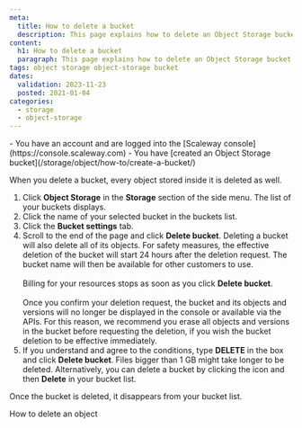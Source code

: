 ```yaml
---
meta:
  title: How to delete a bucket
  description: This page explains how to delete an Object Storage bucket.
content:
  h1: How to delete a bucket
  paragraph: This page explains how to delete an Object Storage bucket.
tags: object storage object-storage bucket
dates:
  validation: 2023-11-23
  posted: 2021-01-04
categories:
  - storage
  - object-storage
---
```


<Macro id="iam-requirements" />

<Message type="requirement">
  - You have an account and are logged into the [Scaleway console](https://console.scaleway.com)
  - You have [created an Object Storage bucket](/storage/object/how-to/create-a-bucket/)
</Message>

When you delete a bucket, every object stored inside it is deleted as well.

1. Click **Object Storage** in the **Storage** section of the side menu. The list of your buckets displays.
2. Click the name of your selected bucket in the buckets list.
3. Click the **Bucket settings** tab.
4. Scroll to the end of the page and click **Delete bucket**.
    <Message type="important">
      Deleting a bucket will also delete all of its objects. For safety measures, the effective deletion of the bucket will start 24 hours after the deletion request. The bucket name will then be available for other customers to use.<br /><br />Billing for your resources stops as soon as you click **Delete bucket**.<br /><br />Once you confirm your deletion request, the bucket and its objects and versions will no longer be displayed in the console or available via the APIs. For this reason, we recommend you erase all objects and versions in the bucket before requesting the deletion, if you wish the bucket deletion to be effective immediately.
    </Message>
5. If you understand and agree to the conditions, type **DELETE** in the box and click **Delete bucket**.
    <Message type="important">
     Files bigger than 1 GB might take longer to be deleted.
    </Message>
Alternatively, you can delete a bucket by clicking the <Icon name="more" /> icon and then **Delete** in your bucket list.

Once the bucket is deleted, it disappears from your bucket list.

<Navigation title="See also">
  <PreviousButton to="/storage/object/how-to/delete-an-object/">How to delete an object</PreviousButton>
</Navigation>
